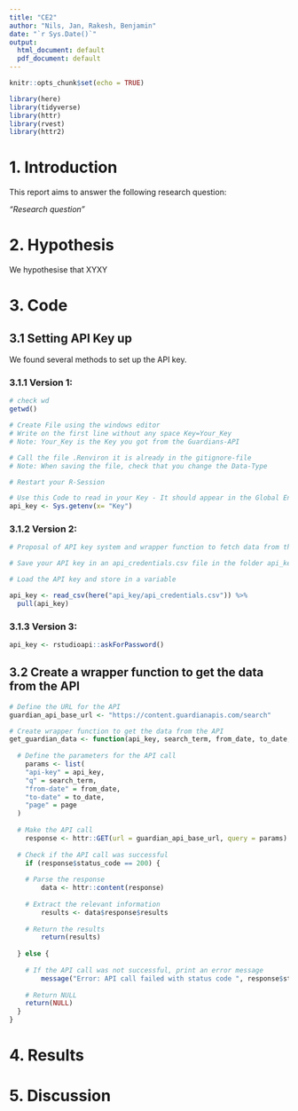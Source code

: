```yaml
---
title: "CE2"
author: "Nils, Jan, Rakesh, Benjamin"
date: "`r Sys.Date()`"
output:
  html_document: default
  pdf_document: default
---
```


```r
knitr::opts_chunk$set(echo = TRUE)

library(here)
library(tidyverse)
library(httr)
library(rvest)
library(httr2)
```

# 1. Introduction

This report aims to answer the following research question:

*"Research question"*

# 2. Hypothesis

We hypothesise that XYXY

# 3. Code

## 3.1 Setting API Key up

We found several methods to set up the API key.

### 3.1.1 Version 1:
```r
# check wd
getwd()

# Create File using the windows editor
# Write on the first line without any space Key=Your_Key
# Note: Your_Key is the Key you got from the Guardians-API

# Call the file .Renviron it is already in the gitignore-file
# Note: When saving the file, check that you change the Data-Type

# Restart your R-Session

# Use this Code to read in your Key - It should appear in the Global Environment
api_key <- Sys.getenv(x= "Key")
```

### 3.1.2 Version 2:
```r
# Proposal of API key system and wrapper function to fetch data from the Guardian API.

# Save your API key in an api_credentials.csv file in the folder api_key. The column name the key is stored under must be named api_key. 

# Load the API key and store in a variable

api_key <- read_csv(here("api_key/api_credentials.csv")) %>% 
  pull(api_key)
```

### 3.1.3 Version 3:
```r
api_key <- rstudioapi::askForPassword()
```

## 3.2 Create a wrapper function to get the data from the API
```r
# Define the URL for the API
guardian_api_base_url <- "https://content.guardianapis.com/search"

# Create wrapper function to get the data from the API
get_guardian_data <- function(api_key, search_term, from_date, to_date, page) {
  
  # Define the parameters for the API call
    params <- list(
    "api-key" = api_key,
    "q" = search_term,
    "from-date" = from_date,
    "to-date" = to_date,
    "page" = page
  )
  
  # Make the API call
    response <- httr::GET(url = guardian_api_base_url, query = params)
  
  # Check if the API call was successful
    if (response$status_code == 200) {
    
    # Parse the response
        data <- httr::content(response)
    
    # Extract the relevant information
        results <- data$response$results
    
    # Return the results
        return(results)
    
  } else {
    
    # If the API call was not successful, print an error message
        message("Error: API call failed with status code ", response$status_code)
    
    # Return NULL
    return(NULL)
  }
}
```


# 4. Results

# 5. Discussion
